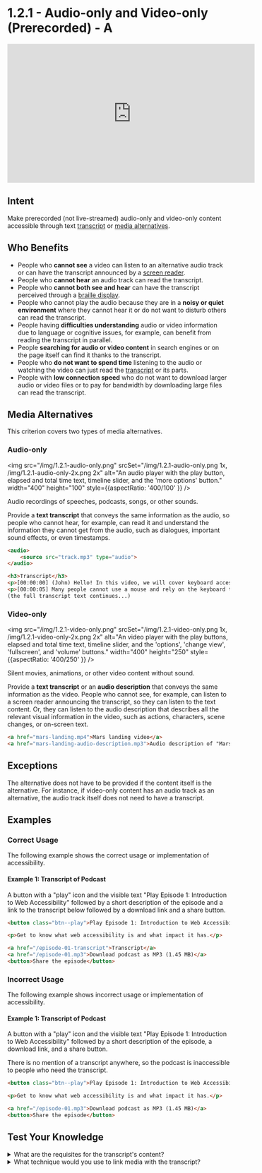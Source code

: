 # 1.2.1 - Audio-only and Video-only (Prerecorded) - A

<iframe width="560" height="315" src="https://www.youtube.com/embed/31LRIj8cIH8" title="1.2.1 - Audio-only and Video-only (Prerecorded) - WCAG Documents" frameBorder="0" allow="accelerometer; autoplay; clipboard-write; encrypted-media; gyroscope; picture-in-picture" allowFullScreen></iframe>

## Intent

Make prerecorded (not live-streamed) audio-only and video-only content accessible through text [transcript](/docs/wcag-documents/glossary-of-terms#transcript) or [media alternatives](/docs/wcag-documents/glossary-of-terms#media-alternative).

## Who Benefits

- People who **cannot see** a video can listen to an alternative audio track or can have the transcript announced by a [screen reader](/docs/wcag-documents/glossary-of-terms#screen-reader).
- People who **cannot hear** an audio track can read the transcript.
- People who **cannot both see and hear** can have the transcript perceived through a [braille display](/docs/wcag-documents/glossary-of-terms#braille-display).
- People who cannot play the audio because they are in a **noisy or quiet environment** where they cannot hear it or do not want to disturb others can read the transcript.
- People having **difficulties understanding** audio or video information due to language or cognitive issues, for example, can benefit from reading the transcript in parallel.
- People **searching for audio or video content** in search engines or on the page itself can find it thanks to the transcript.
- People who **do not want to spend time** listening to the audio or watching the video can just read the [transcript](/docs/wcag-documents/glossary-of-terms#transcript) or its parts.
- People with **low connection speed** who do not want to download larger audio or video files or to pay for bandwidth by downloading large files can read the transcript.

## Media Alternatives

This criterion covers two types of media alternatives.

### Audio-only

<img src="/img/1.2.1-audio-only.png" srcSet="/img/1.2.1-audio-only.png 1x, /img/1.2.1-audio-only-2x.png 2x" alt="An audio player with the play button, elapsed and total time text, timeline slider, and the 'more options' button." width="400" height="100" style={{aspectRatio: '400/100' }} />

Audio recordings of speeches, podcasts, songs, or other sounds.

Provide a **text transcript** that conveys the same information as the audio, so people who cannot hear, for example, can read it and understand the information they cannot get from the audio, such as dialogues, important sound effects, or even timestamps.

```html
<audio>
	<source src="track.mp3" type="audio">
</audio>

<h3>Transcript</h3>
<p>[00:00:00] (John) Hello! In this video, we will cover keyboard access and visual focus.</p>
<p>[00:00:05] Many people cannot use a mouse and rely on the keyboard to interact with web content.</p>
(the full transcript text continues...)
```

### Video-only

<img src="/img/1.2.1-video-only.png" srcSet="/img/1.2.1-video-only.png 1x, /img/1.2.1-video-only-2x.png 2x" alt="An video player with the play buttons, elapsed and total time text, timeline slider, and the 'options', 'change view', 'fullscreen', and 'volume' buttons." width="400" height="250" style={{aspectRatio: '400/250' }} />

Silent movies, animations, or other video content without sound.

Provide a **text transcript** or an **audio description** that conveys the same information as the video. People who cannot see, for example, can listen to a screen reader announcing the transcript, so they can listen to the text content. Or, they can listen to the audio description that describes all the relevant visual information in the video, such as actions, characters, scene changes, or on-screen text.

```html
<a href="mars-landing.mp4">Mars landing video</a>
<a href="mars-landing-audio-description.mp3">Audio description of "Mars Landing"</a>
```

## Exceptions

The alternative does not have to be provided if the content itself is the alternative.
For instance, if video-only content has an audio track as an alternative, the audio track itself does not need to have a transcript.

## Examples

### Correct Usage

The following example shows the correct usage or implementation of accessibility.

#### Example 1: Transcript of Podcast

A button with a "play" icon and the visible text "Play Episode 1: Introduction to Web Accessibility" followed by a short description of the episode and a link to the transcript below followed by a download link and a share button.

```html title="Podcast transcript example"
<button class="btn--play">Play Episode 1: Introduction to Web Accessibility</button>

<p>Get to know what web accessibility is and what impact it has.</p>

<a href="/episode-01-transcript">Transcript</a>
<a href="/episode-01.mp3">Download podcast as MP3 (1.45 MB)</a>
<button>Share the episode</button>
```

### Incorrect Usage

The following example shows incorrect usage or implementation of accessibility.

#### Example 1: Transcript of Podcast

A button with a "play" icon and the visible text "Play Episode 1: Introduction to Web Accessibility" followed by a short description of the episode, a download link, and a share button.

There is no mention of a transcript anywhere, so the podcast is inaccessible to people who need the transcript.

```html title="Podcast transcript example"
<button class="btn--play">Play Episode 1: Introduction to Web Accessibility</button>

<p>Get to know what web accessibility is and what impact it has.</p>

<a href="/episode-01.mp3">Download podcast as MP3 (1.45 MB)</a>
<button>Share the episode</button>
```

## Test Your Knowledge

<details>
	<summary><span>What are the requisites for the transcript's content?</span></summary>
	The transcript must have identified speakers (if there is more than one) and must cover all dialogues and important sound effects. It may also contain timestamps when necessary.
</details>

<details>
	<summary><span>What technique would you use to link media with the transcript?</span></summary>
	Place a link to the transcript, or put the transcript itself as close as possible to the media content.
</details>
